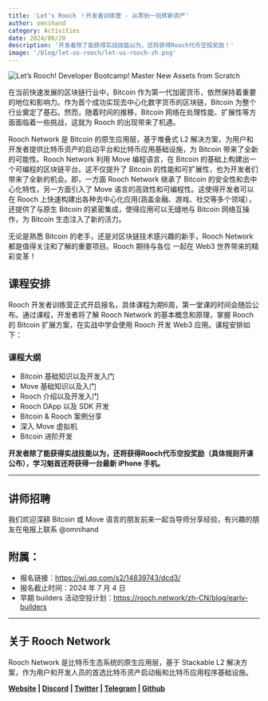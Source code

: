 ```yaml
---
title: 'Let‘s Rooch ！开发者训练营 - 从零到一玩转新资产'
author: omnihand
category: Activities
date: 2024/06/20
description: '开发者除了能获得实战技能以为，还将获得Rooch代币空投奖励！'
image: '/blog/let-us-rooch/let-us-rooch-zh.png'
---
```



<PostHeader />

![](/blog/let-us-rooch/let-us-rooch-zh.png 'Let’s Rooch! Developer Bootcamp! Master New Assets from Scratch')

在当前快速发展的区块链行业中，Bitcoin 作为第一代加密货币，依然保持着重要的地位和影响力。作为首个成功实现去中心化数字货币的区块链，Bitcoin 为整个行业奠定了基石。然而，随着时间的推移，Bitcoin 网络在处理性能、扩展性等方面面临着一些挑战，这就为 Rooch 的出现带来了机遇。

Rooch Network 是 Bitcoin 的原生应用层，基于堆叠式 L2 解决方案，为用户和开发者提供比特币资产的启动平台和比特币应用基础设施，为 Bitcoin 带来了全新的可能性。Rooch Network 利用 Move 编程语言，在 Bitcoin 的基础上构建出一个可编程的区块链平台。这不仅提升了 Bitcoin 的性能和可扩展性，也为开发者们带来了全新的机会。即，一方面 Rooch Network 继承了 Bitcoin 的安全性和去中心化特性，另一方面引入了 Move 语言的高效性和可编程性。这使得开发者可以在 Rooch 上快速构建出各种去中心化应用(涵盖金融、游戏、社交等多个领域），还提供了与原生 Bitcoin 的紧密集成，使得应用可以无缝地与 Bitcoin 网络互操作，为 Bitcoin 生态注入了新的活力。

无论是熟悉 Bitcoin 的老手，还是对区块链技术感兴趣的新手，Rooch Network 都是值得关注和了解的重要项目。Rooch 期待与各位 一起在 Web3 世界带来的精彩变革！

## 课程安排

Rooch 开发者训练营正式开启报名，具体课程为期6周，第一堂课的时间会随后公布。通过课程，开发者将了解 Rooch Network 的基本概念和原理，掌握 Rooch 的 Bitcoin 扩展方案，在实战中学会使用 Rooch 开发 Web3 应用。课程安排如下：

### 课程大纲

- Bitcoin 基础知识以及开发入门
- Move 基础知识以及入门
- Rooch 介绍以及开发入门
- Rooch DApp 以及 SDK 开发
- Bitcoin & Rooch 案例分享
- 深入 Move 虚拟机
- Bitcoin 进阶开发

**开发者除了能获得实战技能以为，还将获得Rooch代币空投奖励（具体规则开课公布），学习魁首还将获得一台最新 iPhone 手机。**

---

## 讲师招聘

我们欢迎深耕 Bitcoin 或 Move 语言的朋友前来一起当导师分享经验，有兴趣的朋友在电报上联系 @omnihand

## 附属：

- 报名链接：https://wj.qq.com/s2/14839743/dcd3/
- 报名截止时间：2024 年 7 月 4 日
- 早期 builders 活动空投计划：https://rooch.network/zh-CN/blog/early-builders

---

## 关于 Rooch Network

Rooch Network 是比特币生态系统的原生应用层，基于 Stackable L2 解决方案，作为用户和开发人员的首选比特币资产启动板和比特币应用程序基础设施。

**[Website](https://rooch.network/) | [Discord](https://discord.com/invite/rooch) | [Twitter](https://x.com/RoochNetwork) | [Telegram](https://t.me/roochnetwork) | [Github](https://github.com/rooch-network/)**
